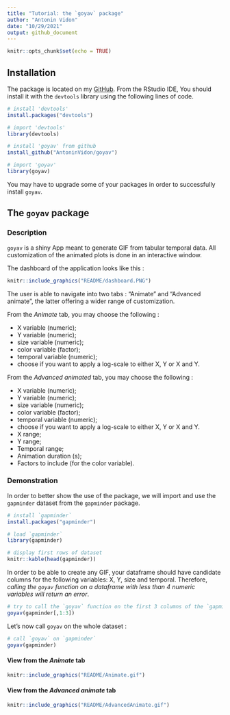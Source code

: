 ```yaml
---
title: "Tutorial: the `goyav` package"
author: "Antonin Vidon"
date: "10/29/2021"
output: github_document
---
```


```r
knitr::opts_chunk$set(echo = TRUE)
```

## Installation

The package is located on my [GitHub](https://github.com/AntoninVidon/goyav). From the RStudio IDE, You should install it with the `devtools` library using the following lines of code.


```r
# install 'devtools'
install.packages("devtools")

# import 'devtools'
library(devtools)

# install 'goyav' from github
install_github("AntoninVidon/goyav")
```

```r
# import 'goyav'
library(goyav)
```

You may have to upgrade some of your packages in order to successfully install `goyav`.

## The `goyav` package

### Description

`goyav` is a shiny App meant to generate GIF from tabular temporal data. All customization of the animated plots is done in an interactive window.

The dashboard of the application looks like this :

```r
knitr::include_graphics("README/dashboard.PNG")
```

The user is able to navigate into two tabs : "Animate" and "Advanced animate", the latter offering a wider range of customization.

From the *Animate* tab, you may choose the following :

- X variable (numeric);
- Y variable (numeric);
- size variable (numeric);
- color variable (factor);
- temporal variable (numeric);
- choose if you want to apply a log-scale to either X, Y or X and Y.

From the *Advanced animated* tab, you may choose the following :

- X variable (numeric);
- Y variable (numeric);
- size variable (numeric);
- color variable (factor);
- temporal variable (numeric);
- choose if you want to apply a log-scale to either X, Y or X and Y.
- X range;
- Y range;
- Temporal range;
- Animation duration (s);
- Factors to include (for the color variable).



### Demonstration

In order to better show the use of the package, we will import and use the `gapminder` dataset from the `gapminder` package.

```r
# install `gapminder`
install.packages("gapminder")
```

```r
# load `gapminder`
library(gapminder)

# display first rows of dataset
knitr::kable(head(gapminder))
```

In order to be able to create any GIF, your dataframe should have candidate columns for the following variables: X, Y, size and temporal. Therefore, *calling the `goyav` function on a dataframe with less than 4 numeric variables will return an error*.

```r
# try to call the `goyav` function on the first 3 columns of the `gapminder` dataset
goyav(gapminder[,1:3])
```

Let's now call `goyav` on the whole dataset :

```r
# call `goyav` on `gapminder`
goyav(gapminder)
```

#### View from the *Animate* tab

```r
knitr::include_graphics("README/Animate.gif")
```

#### View from the *Advanced animate* tab

```r
knitr::include_graphics("README/AdvancedAnimate.gif")
```
